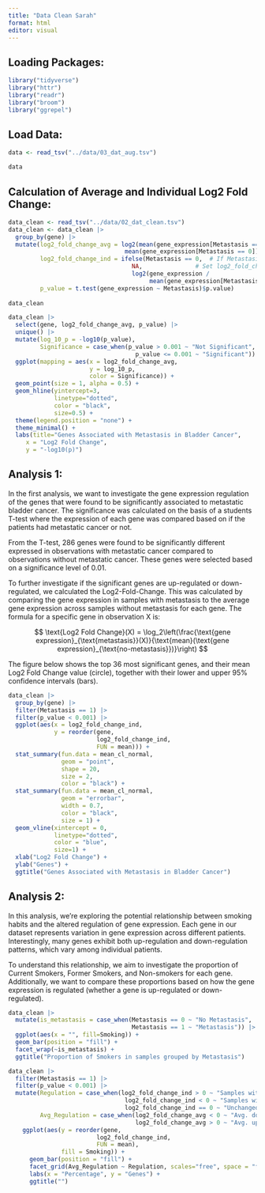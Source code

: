 ```yaml
---
title: "Data Clean Sarah"
format: html
editor: visual
---
```


## Loading Packages:

```r
library("tidyverse")
library("httr")
library("readr")
library("broom")
library("ggrepel")
```

## Load Data:

```r
data <- read_tsv("../data/03_dat_aug.tsv")

data
```

## Calculation of Average and Individual Log2 Fold Change:

```r
data_clean <- read_tsv("../data/02_dat_clean.tsv")
data_clean <- data_clean |>
  group_by(gene) |>
  mutate(log2_fold_change_avg = log2(mean(gene_expression[Metastasis == 1]) / 
                                 mean(gene_expression[Metastasis == 0])),
         log2_fold_change_ind = ifelse(Metastasis == 0,  # If Metastasis is equal to 0
                                   NA,               # Set log2_fold_change as NA
                                   log2(gene_expression / 
                                        mean(gene_expression[Metastasis == 0]))),
         p_value = t.test(gene_expression ~ Metastasis)$p.value) 
  
data_clean
```

```r
data_clean |> 
  select(gene, log2_fold_change_avg, p_value) |>
  unique() |>
  mutate(log_10_p = -log10(p_value),
         Significance = case_when(p_value > 0.001 ~ "Not Significant",
                                    p_value <= 0.001 ~ "Significant")) |> 
  ggplot(mapping = aes(x = log2_fold_change_avg,
                       y = log_10_p,
                       color = Significance)) +
  geom_point(size = 1, alpha = 0.5) +
  geom_hline(yintercept=3,
             linetype="dotted", 
             color = "black", 
             size=0.5) +
  theme(legend.position = "none") + 
  theme_minimal() +
  labs(title="Genes Associated with Metastasis in Bladder Cancer", 
     x = "Log2 Fold Change",
     y = "-log10(p)")
```

## Analysis 1: 

In the first analysis, we want to investigate the gene expression regulation of the genes that were found to be significantly associated to metastatic bladder cancer. The significance was calculated on the basis of a students T-test where the expression of each gene was compared based on if the patients had metastatic cancer or not.

From the T-test, 286 genes were found to be significantly different expressed in observations with metastatic cancer compared to observations without metastatic cancer. These genes were selected based on a significance level of 0.01.

To further investigate if the significant genes are up-regulated or down-regulated, we calculated the Log2-Fold-Change. This was calculated by comparing the gene expression in samples with metastasis to the average gene expression across samples without metastasis for each gene. The formula for a specific gene in observation X is:

$$
\text{Log2 Fold Change}(X) = \log_2\left(\frac{\text{gene expression}_{\text{metastasis}}(X)}{\text{mean}(\text{gene expression}_{\text{no-metastasis}})}\right)
$$

The figure below shows the top 36 most significant genes, and their mean Log2 Fold Change value (circle), together with their lower and upper 95% confidence intervals (bars).

```r
data_clean |>
  group_by(gene) |>
  filter(Metastasis == 1) |>
  filter(p_value < 0.001) |>
  ggplot(aes(x = log2_fold_change_ind,
             y = reorder(gene, 
                         log2_fold_change_ind, 
                         FUN = mean))) + 
  stat_summary(fun.data = mean_cl_normal, 
               geom = "point", 
               shape = 20, 
               size = 2, 
               color = "black") +
  stat_summary(fun.data = mean_cl_normal, 
               geom = "errorbar", 
               width = 0.7, 
               color = "black", 
               size = 1) + 
  geom_vline(xintercept = 0, 
             linetype="dotted", 
             color = "blue", 
             size=1) + 
  xlab("Log2 Fold Change") + 
  ylab("Genes") + 
  ggtitle("Genes Associated with Metastasis in Bladder Cancer")
```

## Analysis 2: 

In this analysis, we're exploring the potential relationship between smoking habits and the altered regulation of gene expression. Each gene in our dataset represents variation in gene expression across different patients. Interestingly, many genes exhibit both up-regulation and down-regulation patterns, which vary among individual patients.

To understand this relationship, we aim to investigate the proportion of Current Smokers, Former Smokers, and Non-smokers for each gene. Additionally, we want to compare these proportions based on how the gene expression is regulated (whether a gene is up-regulated or down-regulated).

```r
data_clean |>
  mutate(is_metastasis = case_when(Metastasis == 0 ~ "No Metastasis",
                                   Metastasis == 1 ~ "Metastasis")) |>
  ggplot(aes(x = "", fill=Smoking)) + 
  geom_bar(position = "fill") + 
  facet_wrap(~is_metastasis) + 
  ggtitle("Proportion of Smokers in samples grouped by Metastasis")

```

```r
data_clean |>
  filter(Metastasis == 1) |>
  filter(p_value < 0.001) |>
  mutate(Regulation = case_when(log2_fold_change_ind > 0 ~ "Samples with upregulation",
                                 log2_fold_change_ind < 0 ~ "Samples with downregulation",
                                 log2_fold_change_ind == 0 ~ "Unchanged"),
         Avg_Regulation = case_when(log2_fold_change_avg < 0 ~ "Avg. downregulation",
                                    log2_fold_change_avg > 0 ~ "Avg. upregulation")) |>
    ggplot(aes(y = reorder(gene,
                         log2_fold_change_ind, 
                         FUN = mean),
               fill = Smoking)) +
      geom_bar(position = "fill") +
      facet_grid(Avg_Regulation ~ Regulation, scales="free", space = "free") +
      labs(x = "Percentage", y = "Genes") +
      ggtitle("") 
```

